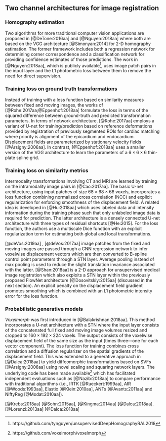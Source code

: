 
## Two channel architectures for image registration

### Homography estimation

Two algorithms for more traditional computer vision applications
are proposed in [@DeTone:2016aa] and [@Nguyen:2018aa] where both
are based on the VGG architecture [@Simonyan:2014] for 2-D homography
estimation.  The former framework includes both a regression network
for determining corner correspondence and a classification network
for providing confidence estimates of those predictions.  The work
in [@Nguyen:2018aa], which is publicly available[^H1], uses image patch
pairs in the input layer and the L1 photometric loss between them to remove
the need for direct supervision.

[^H1]: https://github.com/tynguyen/unsupervisedDeepHomographyRAL2018

### Training loss on ground truth transformations

Instead of training with a loss function based on similarity measures between
fixed and moving images, the works of [@Rohe:2017aa;@Eppenhof:2018aa] formulate
the loss in terms of the squared difference between ground-truth and predicted
transformation parameters.  In terms of network architecture, [@Rohe:2017aa]
employs a variant of U-net for training/prediction based on
reference deformations provided by registration of previously segmented
ROIs for cardiac matching where priority is alignment of the
epicardium and endocardium.  Displacement fields are parameterized by stationary
velocity fields [@Arsigny:2006aa].  In contrast, [@Eppenhof:2018aa] uses a smaller version of
the VGG architecture to learn the parameters of a $6 \times 6 \times 6$ thin-plate spline grid.

### Training loss on similarity metrics

Intermodality transformations involving CT and MRI are learned by training on the
intramodality image pairs in [@Cao:2017aa].  The basic U-net architecture,
using input patches of size $68 \times 68 \times 68$ voxels,
incorporates a loss function combining normalized cross correlation (NCC) and
explicit regularization for enforcing smoothness of the displacement field.
A related idea is developed in [@Hu:2018aa] which
uses labeled data and intensity information during the training phase such
that only unlabeled image data is required for prediction.  The latter architecture
is a densely connected U-net architecture with three types of residual
shortcuts [@He:2015].  For the loss function, the authors use a
multiscale Dice function with an explicit regularization term
for estimating both global and local transformations.

\textcolor{blue}{The unsupervised approach described in} [@deVos:2019aa]\textcolor{blue}{,
denoted as {\it Deep Learning Image Registration}} \textcolor{blue}{({\it DLIR})},
\textcolor{blue}{uses NCC to optimize a B-spline transform for 3-D images.  This extension of
the methodology first described in} [@deVos:2017aa] \textcolor{blue}{ complements a
patch-based B-spline two-channel network with a pseudo-siamese affine registration network.
For the deformable component,} image patches from the fixed
and moving images are passed through a CNN regression network to infer voxelwise
displacement vectors which are then converted to B-spline control point parameters
through a STN layer.  Average pooling instead of max pooling is used to reduce
the slight translation invariance associated with the latter.  [@Shan:2018aa] is
a 2-D approach for unsupervised medical image registration which also exploits a STN
layer within the previously proposed FlowNet architecture [@Dosovitskiy:2015aa]
(discussed in the next section).  An explicit penalty on the displacement field
gradient promotes smoothing which is combined with an L1 photometric intensity
error for the loss function.

### Probabilistic generative models

_Voxelmorph_ was first introduced in [@Balakrishnan:2018aa].  This method incorporates
a U-net architecture with a STN where the input layer
consists of the concatenated full fixed and moving image volumes resized
and cropped to $160 \times 192 \times 224$ voxels. The output consists of the voxelwise
displacement field of the same size as the input (times three---one for each vector
component).  The loss function for training combines cross correlation and
a diffusion regularizer on the spatial gradients of the displacement field.
This was extended to a generative approach in [@Dalca:2018aa] to
yield diffeomorphic transformations based on SVFs
[@Arsigny:2006aa] using novel scaling and squaring network layers.   \textcolor{blue}{
The U-net architecture is used to estimate the distribution parameters of the
velocity fields encapsulated by training data.  A new imaging pair can then be registered by
sampling from this learned distribution, computing the resulting diffeomorphic transformation,
and then warping the moving image.}  The underlying
code has been made available[^V] which has facilitated independent evaluations
such as [@Nazib:2018aa] to compare performance with traditional algorithms (i.e.,
IRTK [@Rueckert:1999aa], AIR [@Woods:1993aa], Elastix [@Klein:2010aa],
ANTs [@Avants:2011aa] and NiftyReg [@Modat:2010aa]).

[^V]: https://github.com/voxelmorph/voxelmorph

\textcolor{blue}{Another generative image registration approach is that of} [@Krebs:2018aa]
\textcolor{blue}{which uses a conditional variational autoencoder} [@Sohn:2015aa], \textcolor{blue}{an
extension of the variational autoencoder} [@Kingma:2014aa] \textcolor{blue}{which permits incorporation of
additional information for latent inference modeling.  This multi-scale
generative framework encodes the SVFs which are ultimately
converted to the total transformation field in a similar fashion as} [@Dalca:2018aa].
\textcolor{blue}{A comparison with
LCC-Demons} [@Lorenzi:2013aa] \textcolor{blue}{
and Voxelmorph} [@Dalca:2018aa] \textcolor{blue}{is performed.}
